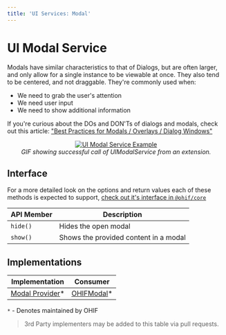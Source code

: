 ```yaml
---
title: 'UI Services: Modal'
---
```


# UI Modal Service

Modals have similar characteristics to that of Dialogs, but are often larger,
and only allow for a single instance to be viewable at once. They also tend to
be centered, and not draggable. They're commonly used when:

- We need to grab the user's attention
- We need user input
- We need to show additional information

If you're curious about the DOs and DON'Ts of dialogs and modals, check out this
article: ["Best Practices for Modals / Overlays / Dialog Windows"][ux-article]

<div style="text-align: center;">
  <a href="/assets/img/modal-example.gif">
    <img
      src="/assets/img/modal-example.gif"
      alt="UI Modal Service Example"
      style="margin: 0 auto; max-width: 500px;"
    />
  </a>
  <div>
    <i>GIF showing successful call of UIModalService from an extension.</i>
  </div>
</div>

## Interface

For a more detailed look on the options and return values each of these methods
is expected to support, [check out it's interface in `@ohif/core`][interface]

| API Member | Description                           |
| ---------- | ------------------------------------- |
| `hide()`   | Hides the open modal                  |
| `show()`   | Shows the provided content in a modal |

## Implementations

| Implementation                     | Consumer                      |
| ---------------------------------- | ----------------------------- |
| [Modal Provider][modal-provider]\* | [OHIFModal][modal-consumer]\* |

`*` - Denotes maintained by OHIF

> 3rd Party implementers may be added to this table via pull requests.

<!--
  LINKS
-->

<!-- prettier-ignore-start -->
[interface]: https://github.com/OHIF/Viewers/blob/master/platform/core/src/services/UIModalService/index.js
[modal-provider]: https://github.com/OHIF/Viewers/blob/master/platform/ui/src/contextProviders/ModalProvider.js
[modal-consumer]: https://github.com/OHIF/Viewers/tree/master/platform/ui/src/components/ohifModal
[ux-article]: https://uxplanet.org/best-practices-for-modals-overlays-dialog-windows-c00c66cddd8c
<!-- prettier-ignore-end -->
